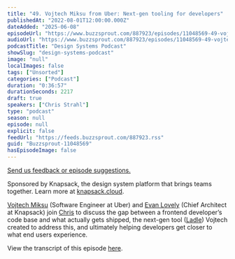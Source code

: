 ```yaml
---
title: "49. Vojtech Miksu from Uber: Next-gen tooling for developers"
publishedAt: "2022-08-01T12:00:00.000Z"
dateAdded: "2025-06-08"
episodeUrl: "https://www.buzzsprout.com/887923/episodes/11048569-49-vojtech-miksu-from-uber-next-gen-tooling-for-developers.mp3"
audioUrl: "https://www.buzzsprout.com/887923/episodes/11048569-49-vojtech-miksu-from-uber-next-gen-tooling-for-developers.mp3"
podcastTitle: "Design Systems Podcast"
showSlug: "design-systems-podcast"
image: "null"
localImages: false
tags: ["Unsorted"]
categories: ["Podcast"]
duration: "0:36:57"
durationSeconds: 2217
draft: true
speakers: ["Chris Strahl"]
type: "podcast"
season: null
episode: null
explicit: false
feedUrl: "https://feeds.buzzsprout.com/887923.rss"
guid: "Buzzsprout-11048569"
hasEpisodeImage: false
---
```

[Send us feedback or episode suggestions.](https://www.buzzsprout.com/twilio/text_messages/887923/open_sms)

Sponsored by Knapsack, the design system platform that brings teams together. Learn more at [knapsack.cloud](https://www.knapsack.cloud/?utm_source=podcast).  
  
[Vojtech Miksu](https://twitter.com/vmiksu) (Software Engineer at Uber) and [Evan Lovely](https://twitter.com/evanlovely) (Chief Architect at Knapsack) join [Chris](https://twitter.com/chrisstrahl) to discuss the gap between a frontend developer’s code base and what actually gets shipped, the next-gen tool ([Ladle](https://ladle.dev/)) Vojtech created to address this, and ultimately helping developers get closer to what end users experience.  
  
View the transcript of this episode [here](https://www.knapsack.cloud/blog/vojtech-miksu-from-uber-next-gen-tooling-for-developers).
